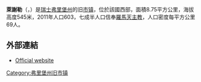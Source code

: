 {{地图误译/用户误译-法语|issue=莱谢尔}}
{{noteTA|G1=瑞士地名}}
{{Infobox Switzerland former municipality}}
'''萊謝勒'''（{{lang-fr|Léchelles}}，{{IPA-fr|leˈʃɛl}}）是[[瑞士|瑞士]][[弗里堡州|弗里堡州]]的旧[[市镇_(瑞士)|市镇]]，位於該國西部，面積8.75平方公里，海拔高度545米，2011年人口603，七成半人口信奉[[羅馬天主教|羅馬天主教]]，人口密度每平方公里69人。

==外部連結==
* [https://web.archive.org/web/20151226155456/http://lechelles.ch/ Official website] {{fr icon}}

{{Switzerland-geo-stub}}
[[Category:弗里堡州旧市镇|Category:弗里堡州旧市镇]]